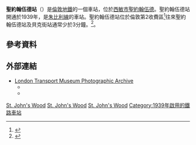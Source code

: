 {{expand|time=2016-03-04T14:02:06+00:00}}
{{refimprove|time=2016-03-04T14:02:06+00:00}}
{{Infobox London station
| name             = 聖約翰伍德<br />St. John's Wood
| symbol           = underground
| manager          = [[倫敦地鐵|倫敦地鐵]]
| locale           = [[聖約翰伍德|聖約翰伍德]]
| borough          = [[西敏市|西敏市]]
| platforms        = 2
| fare_zone        = 2
| image_name       = StJohnsWood.jpg
| caption          = 車站入口
| latitude         = {{decdeg|51|32|05|N|4}}
| longitude        = {{decdeg|0|10|27|W|4}}
| map_type         = Central London
| original         = [[London_Passenger_Transport_Board|London Passenger Transport Board]]
| years1           = 1939年11月20日
| years2           = 1979年5月1日
| events1          = 啟用（貝克盧線）
| events2          = 由銀禧線取代
<!--
| tubeexits05      = 5.36
| tubeexits06      = {{increase}} 6.336 
| tubeexits07      = {{increase}} 6.65
| tubeexits08      = {{increase}} 6.66
| tubeexits09      = {{decrease}} 6.52-->
| listing_grade    = II
| listing_start    = 20 July 2011
| listing_entry    = 1401096
| listing_reference = <ref name="eh_1401096">{{cite web | url=http://list.english-heritage.org.uk/resultsingle.aspx?uid=1401096 | title=St John's Wood Underground Station | work=National Heritage List for England | publisher=English Heritage |  deadurl=no }}</ref>
}}
'''聖約翰伍德站'''（{{lang-en|St. John's Wood tube station}}）是[[倫敦地鐵|倫敦地鐵]]的一個車站，位於[[西敏市|西敏市]][[聖約翰伍德|聖約翰伍德]]。聖約翰伍德站開通於1939年，是[[朱比利線|朱比利線]]的車站。聖約翰伍德站位於倫敦第2收費區<ref>{{cite map/Standard Tube Map}}</ref>往來聖約翰伍德站及貝克街站通常少於3分鐘。<ref name=stnfacts>{{Cite web |url=http://www.geofftech.co.uk/tube/facts.html |title=Tube Facts - Stations that it takes the longest to travel between |access-date=2016-02-29 |archive-url=https://web.archive.org/web/20150403155732/http://www.geofftech.co.uk/tube/facts.html |archive-date=2015-04-03 |dead-url=yes }}</ref>。
==參考資料==
{{Reflist}}
==外部連結==
{{Commonscat|St. John's Wood tube station|聖約翰伍德站}}
*[http://www.ltmcollection.org/photos/index.html London Transport Museum Photographic Archive] {{Wayback|url=http://www.ltmcollection.org/photos/index.html |date=20160303203920 }}
**{{ltmcollection|30/9873730.jpg|Station in December 1939}}
**{{ltmcollection|06/9873006.jpg|Station in June 1974 after apartment building had been constructed on top}}

{{倫敦地鐵銀禧線}}

[[Category:銀禧線車站|St. John's Wood]]
[[Category:西敏市鐵路車站|St. John's Wood]]
[[Category:倫敦通宵地鐵車站|St. John's Wood]]
[[Category:1939年啟用的鐵路車站|Category:1939年啟用的鐵路車站]]
